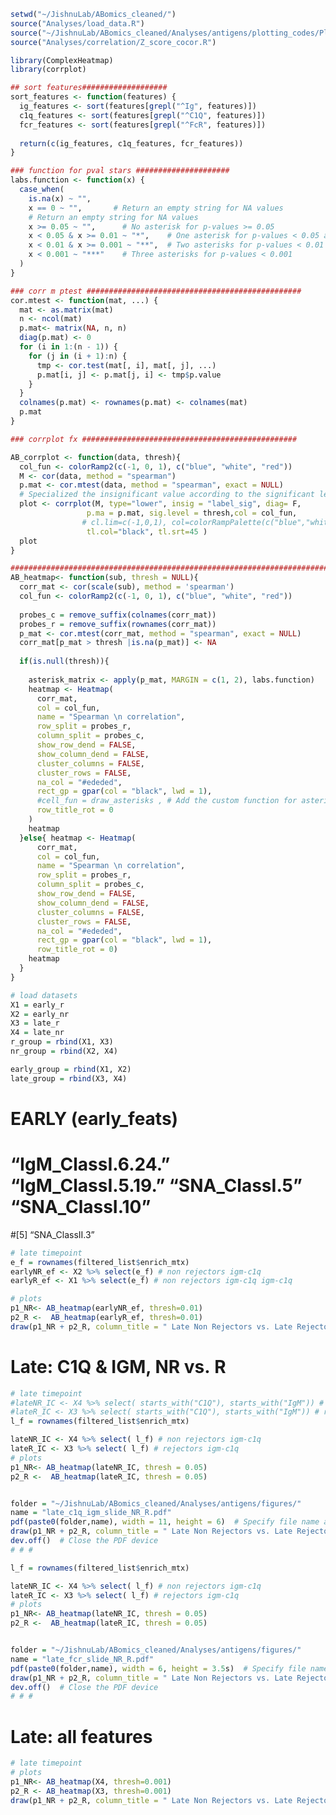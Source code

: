 ```r
setwd("~/JishnuLab/ABomics_cleaned/")
source("Analyses/load_data.R")
source("~/JishnuLab/ABomics_cleaned/Analyses/antigens/plotting_codes/Plotting_helper_fxns.R")
source("Analyses/correlation/Z_score_cocor.R")

library(ComplexHeatmap)
library(corrplot)

## sort features###################
sort_features <- function(features) {
  ig_features <- sort(features[grepl("^Ig", features)])
  c1q_features <- sort(features[grepl("^C1Q", features)])
  fcr_features <- sort(features[grepl("^FcR", features)])
  
  return(c(ig_features, c1q_features, fcr_features))
}

### function for pval stars #####################
labs.function <- function(x) {
  case_when(
    is.na(x) ~ "",  
    x == 0 ~ "",       # Return an empty string for NA values
    # Return an empty string for NA values
    x >= 0.05 ~ "",      # No asterisk for p-values >= 0.05
    x < 0.05 & x >= 0.01 ~ "*",    # One asterisk for p-values < 0.05 and >= 0.01
    x < 0.01 & x >= 0.001 ~ "**",  # Two asterisks for p-values < 0.01 and >= 0.001
    x < 0.001 ~ "***"    # Three asterisks for p-values < 0.001
  )
}

### corr m ptest ################################################
cor.mtest <- function(mat, ...) {
  mat <- as.matrix(mat)
  n <- ncol(mat)
  p.mat<- matrix(NA, n, n)
  diag(p.mat) <- 0
  for (i in 1:(n - 1)) {
    for (j in (i + 1):n) {
      tmp <- cor.test(mat[, i], mat[, j], ...)
      p.mat[i, j] <- p.mat[j, i] <- tmp$p.value
    }
  }
  colnames(p.mat) <- rownames(p.mat) <- colnames(mat)
  p.mat
}

### corrplot fx ################################################

AB_corrplot <- function(data, thresh){
  col_fun <- colorRamp2(c(-1, 0, 1), c("blue", "white", "red"))
  M <- cor(data, method = "spearman")
  p.mat <- cor.mtest(data, method = "spearman", exact = NULL)
  # Specialized the insignificant value according to the significant level
  plot <- corrplot(M, type="lower", insig = "label_sig", diag= F,
                 p.ma = p.mat, sig.level = thresh,col = col_fun,
                # cl.lim=c(-1,0,1), col=colorRampPalette(c("blue","white","red")(200)),
                 tl.col="black", tl.srt=45 )
  plot
}

##################################################################################
AB_heatmap<- function(sub, thresh = NULL){
  corr_mat <- cor(scale(sub), method = 'spearman')
  col_fun <- colorRamp2(c(-1, 0, 1), c("blue", "white", "red"))
  
  probes_c = remove_suffix(colnames(corr_mat))
  probes_r = remove_suffix(rownames(corr_mat))
  p_mat <- cor.mtest(corr_mat, method = "spearman", exact = NULL)
  corr_mat[p_mat > thresh |is.na(p_mat)] <- NA
  
  if(is.null(thresh)){
    
    asterisk_matrix <- apply(p_mat, MARGIN = c(1, 2), labs.function)
    heatmap <- Heatmap(
      corr_mat,
      col = col_fun,
      name = "Spearman \n correlation",
      row_split = probes_r,
      column_split = probes_c, 
      show_row_dend = FALSE,
      show_column_dend = FALSE,
      cluster_columns = FALSE,
      cluster_rows = FALSE,
      na_col = "#ededed",
      rect_gp = gpar(col = "black", lwd = 1),
      #cell_fun = draw_asterisks , # Add the custom function for asterisks
      row_title_rot = 0
    ) 
    heatmap
  }else{ heatmap <- Heatmap(
      corr_mat,
      col = col_fun,
      name = "Spearman \n correlation",
      row_split = probes_r,
      column_split = probes_c, 
      show_row_dend = FALSE,
      show_column_dend = FALSE,
      cluster_columns = FALSE,
      cluster_rows = FALSE,
      na_col = "#ededed",
      rect_gp = gpar(col = "black", lwd = 1),
      row_title_rot = 0)
    heatmap
  }
}

# load datasets
X1 = early_r
X2 = early_nr
X3 = late_r
X4 = late_nr
r_group = rbind(X1, X3)
nr_group = rbind(X2, X4)

early_group = rbind(X1, X2)
late_group = rbind(X3, X4)
```
# EARLY (early_feats)
# "IgM_ClassI.6.24." "IgM_ClassI.5.19." "SNA_ClassI.5"     "SNA_ClassI.10"   
#[5] "SNA_ClassII.3"  
```r
# late timepoint
e_f = rownames(filtered_list$enrich_mtx)
earlyNR_ef <- X2 %>% select(e_f) # non rejectors igm-c1q
earlyR_ef <- X1 %>% select(e_f) # non rejectors igm-c1q igm-c1q

# plots
p1_NR<- AB_heatmap(earlyNR_ef, thresh=0.01)
p2_R <-  AB_heatmap(earlyR_ef, thresh=0.01)
draw(p1_NR + p2_R, column_title = " Late Non Rejectors vs. Late Rejectors ",ht_gap = unit(0.5, "cm"))
```

# Late: C1Q & IGM, NR vs. R
```r
# late timepoint
#lateNR_IC <- X4 %>% select( starts_with("C1Q"), starts_with("IgM")) # non rejectors igm-c1q
#lateR_IC <- X3 %>% select( starts_with("C1Q"), starts_with("IgM")) # rejectors igm-c1q
l_f = rownames(filtered_list$enrich_mtx)

lateNR_IC <- X4 %>% select( l_f) # non rejectors igm-c1q
lateR_IC <- X3 %>% select( l_f) # rejectors igm-c1q
# plots
p1_NR<- AB_heatmap(lateNR_IC, thresh = 0.05)
p2_R <-  AB_heatmap(lateR_IC, thresh = 0.05)


folder = "~/JishnuLab/ABomics_cleaned/Analyses/antigens/figures/"
name = "late_c1q_igm_slide_NR_R.pdf"
pdf(paste0(folder,name), width = 11, height = 6)  # Specify file name and dimensions
draw(p1_NR + p2_R, column_title = " Late Non Rejectors vs. Late Rejectors",ht_gap = unit(0.5, "cm"))
dev.off()  # Close the PDF device
# # # 

```

```r
l_f = rownames(filtered_list$enrich_mtx)

lateNR_IC <- X4 %>% select( l_f) # non rejectors igm-c1q
lateR_IC <- X3 %>% select( l_f) # rejectors igm-c1q
# plots
p1_NR<- AB_heatmap(lateNR_IC, thresh = 0.05)
p2_R <-  AB_heatmap(lateR_IC, thresh = 0.05)


folder = "~/JishnuLab/ABomics_cleaned/Analyses/antigens/figures/"
name = "late_fcr_slide_NR_R.pdf"
pdf(paste0(folder,name), width = 6, height = 3.5s)  # Specify file name and dimensions
draw(p1_NR + p2_R, column_title = " Late Non Rejectors vs. Late Rejectors",ht_gap = unit(0.5, "cm"))
dev.off()  # Close the PDF device
# # # 
```


# Late: all features
```r
# late timepoint
# plots
p1_NR<- AB_heatmap(X4, thresh=0.001)
p2_R <- AB_heatmap(X3, thresh=0.001)
draw(p1_NR + p2_R, column_title = " Late Non Rejectors vs. Late Rejectors (p < 0.001)",ht_gap = unit(0.5, "cm"))
```


